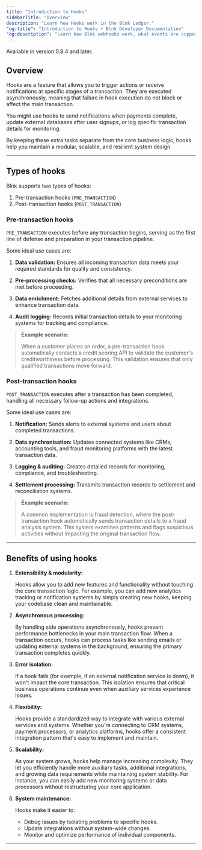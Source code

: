 ```yaml
---
title: "Introduction to Hooks"
sidebarTitle: "Overview"
description: "Learn how Hooks work in the Blnk Ledger."
"og:title": "Introduction to Hooks • Blnk Developer Documentation"
"og:description": "Learn how Blnk webhooks work, what events are supported, and how to configure reliable event-based notifications"
---
```



<Info>Available in version 0.8.4 and later.</Info>

## Overview

Hooks are a feature that allows you to trigger actions or receive notifications at specific stages of a transaction. They are executed asynchronously, meaning that failure in hook execution do not block or affect the main transaction.

You might use hooks to send notifications when payments complete, update external databases after user signups, or log specific transaction details for monitoring. 

By keeping these extra tasks separate from the core business logic, hooks help you maintain a modular, scalable, and resilient system design.

---

## Types of hooks

Blnk supports two types of hooks:

1. Pre-transaction hooks (`PRE_TRANSACTION`)
2. Post-transaction hooks (`POST_TRANSACTION`)

### Pre-transaction hooks

`PRE_TRANSACTION` executes before any transaction begins, serving as the first line of defense and preparation in your transaction pipeline.

Some ideal use cases are:

1. **Data validation:** Ensures all incoming transaction data meets your required standards for quality and consistency.

2. **Pre-processing checks:** Verifies that all necessary preconditions are met before proceeding.

3. **Data enrichment:** Fetches additional details from external services to enhance transaction data.

4. **Audit logging:** Records initial transaction details to your monitoring systems for tracking and compliance.

>**Example scenario:**
>
>When a customer places an order, a pre-transaction hook automatically contacts a credit scoring API to validate the customer's creditworthiness before processing. This validation ensures that only qualified transactions move forward.

### Post-transaction hooks

`POST_TRANSACTION` executes after a transaction has been completed, handling all necessary follow-up actions and integrations.

Some ideal use cases are:

1. **Notification:** Sends alerts to external systems and users about completed transactions.

2. **Data synchronisation:** Updates connected systems like CRMs, accounting tools, and fraud monitoring platforms with the latest transaction data.

3. **Logging & auditing:** Creates detailed records for monitoring, compliance, and troubleshooting.

4. **Settlement processing:** Transmits transaction records to settlement and reconciliation systems.

>**Example scenario:**
>
>A common implementation is fraud detection, where the post-transaction hook automatically sends transaction details to a fraud analysis system. This system examines patterns and flags suspicious activities without impacting the original transaction flow.

---

## Benefits of using hooks

1. **Extensibility & modularity:**

    Hooks allow you to add new features and functionality without touching the core transaction logic. For example, you can add new analytics tracking or notification systems by simply creating new hooks, keeping your codebase clean and maintainable.

2. **Asynchronous processing:**

    By handling side operations asynchronously, hooks prevent performance bottlenecks in your main transaction flow. When a transaction occurs, hooks can process tasks like sending emails or updating external systems in the background, ensuring the primary transaction completes quickly.

3. **Error isolation:**

    If a hook fails (for example, if an external notification service is down), it won't impact the core transaction. This isolation ensures that critical business operations continue even when auxiliary services experience issues.

4. **Flexibility:**

    Hooks provide a standardized way to integrate with various external services and systems. Whether you're connecting to CRM systems, payment processors, or analytics platforms, hooks offer a consistent integration pattern that's easy to implement and maintain.

5. **Scalability:**

    As your system grows, hooks help manage increasing complexity. They let you efficiently handle more auxiliary tasks, additional integrations, and growing data requirements while maintaining system stability. For instance, you can easily add new monitoring systems or data processors without restructuring your core application.

6. **System maintenance:**

    Hooks make it easier to:

    * Debug issues by isolating problems to specific hooks.
    * Update integrations without system-wide changes.
    * Monitor and optimize performance of individual components.

---

<NeedHelp />